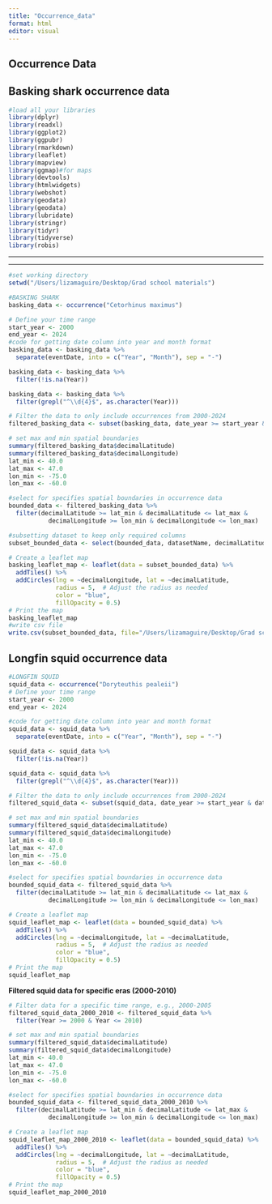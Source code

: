 ```yaml
---
title: "Occurrence_data"
format: html
editor: visual
---
```


## Occurrence Data

## Basking shark occurrence data

```r
#load all your libraries
library(dplyr)
library(readxl)
library(ggplot2)
library(ggpubr)
library(rmarkdown)
library(leaflet)
library(mapview)
library(ggmap)#for maps
library(devtools)
library(htmlwidgets)
library(webshot)
library(geodata)
library(geodata)
library(lubridate)
library(stringr)
library(tidyr)
library(tidyverse)
library(robis)
```

------------------------------------------------------------------------

------------------------------------------------------------------------

```r
#set working directory
setwd("/Users/lizamaguire/Desktop/Grad school materials") 
```

```r
#BASKING SHARK
basking_data <- occurrence("Cetorhinus maximus")

# Define your time range
start_year <- 2000
end_year <- 2024
#code for getting date column into year and month format
basking_data <- basking_data %>%
  separate(eventDate, into = c("Year", "Month"), sep = "-")

basking_data <- basking_data %>%
  filter(!is.na(Year))

basking_data <- basking_data %>%
  filter(grepl("^\\d{4}$", as.character(Year)))
```

```r
# Filter the data to only include occurrences from 2000-2024
filtered_basking_data <- subset(basking_data, date_year >= start_year & date_year <= end_year)

# set max and min spatial boundaries
summary(filtered_basking_data$decimalLatitude)
summary(filtered_basking_data$decimalLongitude)
lat_min <- 40.0
lat_max <- 47.0
lon_min <- -75.0
lon_max <- -60.0
```

```r
#select for specifies spatial boundaries in occurrence data
bounded_data <- filtered_basking_data %>%
  filter(decimalLatitude >= lat_min & decimalLatitude <= lat_max &
           decimalLongitude >= lon_min & decimalLongitude <= lon_max)
```

```r
#subsetting dataset to keep only required columns 
subset_bounded_data <- select(bounded_data, datasetName, decimalLatitude, decimalLongitude, Year, Month, individualCount, vernacularName)
```

```r
# Create a leaflet map
basking_leaflet_map <- leaflet(data = subset_bounded_data) %>%
  addTiles() %>%
  addCircles(lng = ~decimalLongitude, lat = ~decimalLatitude,
             radius = 5,  # Adjust the radius as needed
             color = "blue",
             fillOpacity = 0.5)
# Print the map
basking_leaflet_map
#write csv file
write.csv(subset_bounded_data, file="/Users/lizamaguire/Desktop/Grad school materials/subset_bounded_basking_data")
```

## Longfin squid occurrence data

```r
#LONGFIN SQUID
squid_data <- occurrence("Doryteuthis pealeii")
# Define your time range
start_year <- 2000
end_year <- 2024

#code for getting date column into year and month format
squid_data <- squid_data %>%
  separate(eventDate, into = c("Year", "Month"), sep = "-")

squid_data <- squid_data %>%
  filter(!is.na(Year))

squid_data <- squid_data %>%
  filter(grepl("^\\d{4}$", as.character(Year)))
```

```r
# Filter the data to only include occurrences from 2000-2024
filtered_squid_data <- subset(squid_data, date_year >= start_year & date_year <= end_year)

# set max and min spatial boundaries
summary(filtered_squid_data$decimalLatitude)
summary(filtered_squid_data$decimalLongitude)
lat_min <- 40.0
lat_max <- 47.0
lon_min <- -75.0
lon_max <- -60.0
```

```r
#select for specifies spatial boundaries in occurrence data
bounded_squid_data <- filtered_squid_data %>%
  filter(decimalLatitude >= lat_min & decimalLatitude <= lat_max &
           decimalLongitude >= lon_min & decimalLongitude <= lon_max)

# Create a leaflet map
squid_leaflet_map <- leaflet(data = bounded_squid_data) %>%
  addTiles() %>%
  addCircles(lng = ~decimalLongitude, lat = ~decimalLatitude,
             radius = 5,  # Adjust the radius as needed
             color = "blue",
             fillOpacity = 0.5)
# Print the map
squid_leaflet_map
```

**Filtered squid data for specific eras (2000-2010)**

```r
# Filter data for a specific time range, e.g., 2000-2005
filtered_squid_data_2000_2010 <- filtered_squid_data %>%
  filter(Year >= 2000 & Year <= 2010)

# set max and min spatial boundaries
summary(filtered_squid_data$decimalLatitude)
summary(filtered_squid_data$decimalLongitude)
lat_min <- 40.0
lat_max <- 47.0
lon_min <- -75.0
lon_max <- -60.0
```

```r
#select for specifies spatial boundaries in occurrence data
bounded_squid_data <- filtered_squid_data_2000_2010 %>%
  filter(decimalLatitude >= lat_min & decimalLatitude <= lat_max &
           decimalLongitude >= lon_min & decimalLongitude <= lon_max)
```

```r
# Create a leaflet map
squid_leaflet_map_2000_2010 <- leaflet(data = bounded_squid_data) %>%
  addTiles() %>%
  addCircles(lng = ~decimalLongitude, lat = ~decimalLatitude,
             radius = 5,  # Adjust the radius as needed
             color = "blue",
             fillOpacity = 0.5)
# Print the map
squid_leaflet_map_2000_2010
```
